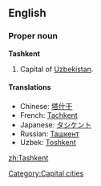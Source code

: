 {{wikipedia}}
==English==

===Proper noun===
'''Tashkent'''
# Capital of [[Uzbekistan]].

====Translations====
*Chinese: [[塔什干]]
*French: [[Tachkent]]
*Japanese: [[タシケント]]
*Russian: [[Ташкент]]
*Uzbek: [[Toshkent]]

[[Category:Capital cities]]

[[zh:Tashkent]]